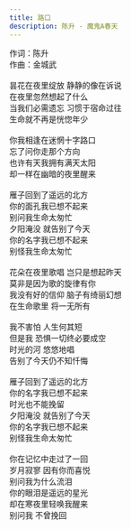 ```yaml
---
title: 路口
description: 陈升 - 魔鬼A春天
---
```


作词：陈升<br />作曲：金城武<br /><br />昙花在夜里绽放 静静的像在诉说<br />在夜里忽然想起了什么<br />当我们必需遗忘 习惯于宿命过往<br />生命就不再是恍惚年少<br /><br />你我相逢在迷惘十字路口<br />忘了问你走那个方向<br />也许有天我拥有满天太阳<br />却一样在幽暗的夜里醒来<br /><br />雁子回到了遥远的北方<br />你的面孔我已想不起来<br />别问我生命太匆忙<br />夕阳淹没 就告别了今天<br />你的名字我已想不起来<br />别怪我生命太匆忙<br /><br />花朵在夜里歌唱 岂只是想起昨天<br />莫非是因为歌的旋律有你<br />我没有好的信仰 脑子有绮丽幻想<br />在生命歌里 将一无所有<br /><br />我不害怕 人生何其短<br />但是我 恐惧一切终必要成空<br />时光的河 悠悠地唱<br />告别了今天仍不知忏悔<br /><br />雁子回到了遥远的北方<br />你的名字我已想不起来<br />时光也不能挽留<br />夕阳淹没 就告别了今天<br />你的名字我已想不起来<br />别怪我生命太匆忙<br /><br />你在记忆中走过了一回<br />岁月寂寥 因有你而喜悦<br />别问我为什么流泪<br />你的眼泪是遥远的星光<br />却在寒夜里轻唤我醒来<br />别问我 不曾挽回